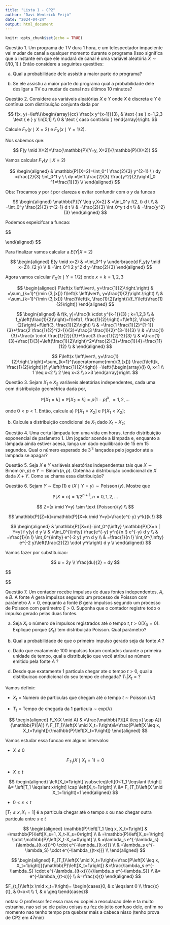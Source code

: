 ```yaml
---
title: "Lista 1 - CP2"
author: "Davi Wentrick Feijó"
date: "2024-04-24"
output: html_document
---
```


```r
knitr::opts_chunk$set(echo = TRUE)
```

Questão 1. Um programa de TV dura 1 hora, e um telespectador impaciente vai mudar de canal a qualquer momento durante o programa (Isso significa que o instante em que ele mudará de canal é uma variável aleatória $X \sim U[0,1]$.) Então considere a seguintes questões:

a) Qual a probabilidade dele assistir a maior parte do programa?

b) Se ele assistiu a maior parte do programa qual a probabilidade dele desligar a TV ou mudar de canal nos últimos 10 minutos?

Questão 2. Considere as variáveis aleatórias $X$ e $Y$ onde $X$ é discreta e $Y$ é contínua com distribuição conjunta dada por

$$
f(x, y)=\left\{\begin{array}{cc}
\frac{x y^{x-1}}{3}, & \text { se } x=1,2,3 \text { e } y \in[0,1] \\
0 & \text { caso contrário }
\end{array}\right.
$$




Calcule $F_{Y}(y \mid X=2)$ e $F_{X}(x \mid Y=1 / 2)$.

Nos sabemos que:

$$
F(y \mid X=2)=\frac{\mathbb{P}[Y=y, X=2]}{\mathbb{P}(X=2)}
$$


Vamos calcular $F_{Y}(y \mid X=2)$ 

$$
\begin{aligned}
& \mathbb{P}[X=2]=\int_0^1 \frac{2}{3} y^{2-1} \ \ dy =\frac{2}{3} \int_0^1 y \ \ dy =\left.\frac{2}{3} \frac{y^2}{2}\right|_0 ^1=\frac{1}{3} \\
\end{aligned}
$$

Obs: Trocamos $y$ por $t$ por clareza e evitar confundir com o $y$ da funcao

$$
\begin{aligned}
\mathbb{P}[Y \leq y,X=2] & =\int_0^y f(2, t) d t \\
& =\int_0^y \frac{2}{3} t^{2-1} d t \\
& =\frac{2}{3} \int_0^y t d t \\
& =\frac{y^2}{3}
\end{aligned}
$$

Podemos espeicifcar a funcao:

$$
\begin{aligned}

F(y \mid X=2) & =\frac{\mathbb{P}[y=y, x=2]}{\mathbb{P}(x=2)}\ 
= \begin{cases}0 & y \leqslant 0 \\
\frac{y^2}{3}/ \frac{1}{3} & 0<y \leqslant 1 \\
1 & y>1\end{cases}

= \begin{cases}0 & y \leqslant 0 \\
y^2 & 0<y \leqslant 1 \\
1 & y>1\end{cases}

\end{aligned}
$$

Para finalizar vamos calcular a $E(Y|X=2)$

$$
\begin{aligned}
E(y \mid x=2) & =\int_0^1 y \underbrace{d F_y(y \mid x=2)}_{2 y} \\
& =\int_0^1 2 y^2 d y=\frac{2}{3}
\end{aligned}
$$

Agora vamos calcular $F_{X}(x \mid Y=1 / 2)$ onde $x = k = 1,2,3$


$$
\begin{aligned}
F\left(x \left\lvert\, y=\frac{1}{2}\right.\right) & =\sum_{k=1}^{\min (3,[x])} f\left(k \left\lvert\, y=\frac{1}{2}\right.\right) \\
& =\sum_{k=1}^{\min (3,[x])} \frac{f\left(k, \frac{1}{2}\right)}{f_Y\left(\frac{1}{2}\right)}
\end{aligned}
$$


$$
\begin{aligned}
& f(k, y)=\frac{k \cdot y^{k-1}}{3} ; k=1,2,3 \\
& f_y\left(\frac{1}{2}\right)=f\left(1, \frac{1}{2}\right)+f\left(2, \frac{1}{2}\right)+f\left(3, \frac{1}{2}\right) \\
& =\frac{1 \frac{1}{2}^{1-1}}{3}+\frac{2 \frac{1}{2}^{2-1}}{3}+\frac{3 \frac{1}{2}^{3-1}}{3} \\
& =\frac{1}{3}+\frac{x \cdot \frac{1}{2}}{3}+\frac{3 \frac{1}{2}^2}{3} \\
& =\frac{1}{3}+\frac{1}{3}+\left(\frac{1}{2}\right)^2=\frac{2}{3}+\frac{1}{4}=\frac{11}{12} \\
& 
\end{aligned}
$$

$$
F\left(x \left\lvert\, y=\frac{1}{2}\right.\right)=\sum_{k=1}^{\operatorname{mm}(3,[x])} \frac{f\left(k, \frac{1}{2}\right)}{f_y\left(\frac{1}{2}\right)} =\left\{\begin{array}{l}
0, x<1 \\
1 \leq x<2 \\
2 \leq x<3 \\
x>3
\end{array}\right. 
$$



Questão 3. Sejam $X_{1}$ e $X_{2}$ variáveis aleatórias independentes, cada uma com distribuição geométrica dada por,

$$
\mathbb{P}\left[X_{1}=k\right]=\mathbb{P}\left[X_{2}=k\right]=p(1-p)^{k},=1,2, \ldots
$$

onde $0<p<1$. Então, calcule
a) $\mathbb{P}\left[X_{1}=X_{2}\right]$ e $\mathbb{P}\left[X_{1}<X_{2}\right]$;

b) Calcule a distribuição condicional de $X_{1}$ dado $X_{1}+X_{2}$;

Questão 4. Uma certa lâmpada tem uma vida em horas, tendo distribuição exponencial de parâmetro 1. Um jogador acende a lâmpada e, enquanto a lâmpada ainda estiver acesa, lança um dado equilibrado de 15 em 15 segundos. Qual o número esperado de $3^{\prime s}$ lançados pelo jogador até a lampada se apagar?

Questão 5. Seja $X$ e $Y$ variáveis aleatórias independentes tais que $X \sim \operatorname{Binom}(m, p)$ e $Y \sim \operatorname{Binom}(n, p)$. Obtenha a distribuição condicional de $X$ dada $X+Y$. Como se chama essa distribuição?

Questão 6. Sejam $Y \sim \operatorname{Exp}(1)$ e $(X \mid Y=y) \sim \operatorname{Poisson}(y)$. Mostre que

$$
\mathbb{P}[X=n]=1 / 2^{n+1}, n=0,1,2, \ldots
$$

$$
Z=(x \mid Y=y) \sim \text {Poisson}(y) \\
$$

$$
\mathbb{P}[Z=k]=\mathbb{P}[X=k \mid Y=y]=\frac{e^{-y} y^k}{k !}
$$

$$
\begin{aligned}
& \mathbb{P}[X=n]=\int_0^{\infty} \mathbb{P}[X=n | Y=y] f y(y) d y \\
& =\int_0^{\infty} \frac{e^{-y} y^n}{n !} e^{-y} d y \\
& =\frac{1}{n !} \int_0^{\infty} e^{-2 y} y^n d y \\
& =\frac{1}{n !} \int_0^{\infty} e^{-2 y}\left(\frac{2}{2} \cdot y^n\right) d y \\
\end{aligned}
$$

Vamos fazer por substituicao:

$$
u = 2y \\ \frac{du}{2} = dy
$$


$$
\begin{aligned}
& =\frac{1}{2^n n !} \int_0^{\infty} e^{-2 y}(2 y)^n \frac{d u}{2} \\
& =\frac{1}{2^n n !} \cdot \frac{1}{2} \underbrace{\int_0^{\infty} e^{-u} u^n d u}_{=\Gamma(n+1) = n!} \\
& =\frac{1}{2^{n+1}} \cdot \frac{n !}{n !}=\frac{1}{2^{n+1}} \\

\end{aligned}
$$



Questão 7. Um contador recebe impulsos de duas fontes independentes, $A$, e $B$. A fonte $A$ gera impulsos segundo um processo de Poisson com parâmetro $\lambda>0$, enquanto a fonte $B$ gera impulsos segundo um processo de Poisson com parâmetro $\xi>0$. Suponha que o contador registre todo o impulso gerado pelas duas fontes.

a) Seja $X_{t}$ o número de impulsos registrados até o tempo $t, t>0\left(X_{0}=0\right)$. Explique porque $\left\{X_{t}\right\}$ tem distribuição Poisson. Qual parâmetro?

b) Qual a probabilidade de que o primeiro impulso gerado seja da fonte $A$ ?

c) Dado que exatamente 100 impulsos foram contados durante a primeira unidade de tempo, qual a distribuição que você atribui ao número emitido pela fonte $A$ ?



d) Desde que exatamente 1 particula chegar ate o tempo $t>0$, qual a distribuicao condicional do seu tempo de chegada? $T_1|X_t = ?$

Vamos definir:

* $X_t$ = Numero de particulas que chegam até o tempo $t$ $\sim$ Poisson $(\lambda t)$

* $T_1$ = Tempo de chegada da 1 particula $\sim$ exp$(\lambda)$


$$
\begin{aligned}
F_X(X \mid A) & =\frac{\mathbb{P}[[X \leq x] \cap A]}{\mathbb{P}[A]} \\ 
F_{T_1}\left(X \mid X_t=1\right)&=\frac{P\left[X \leq x, X_t=1\right]}{\mathbb{P}\left[X_t=1\right]}
\end{aligned}
$$

Vamos estudar essa funcao em alguns intervalos:

* $X \leq 0$

$$
F_{T_1}\left(X \mid X_t=1\right) = 0
$$

* $X \geq t$

$$
\begin{aligned} \left[X_t=1\right] \subseteq\left[0<T_1 \leqslant t\right] &= \left[T_1 \leqslant x\right] \cap \left[X_t=1\right] \\ 
 &= F_{T_1}\left(X \mid X_t=1\right)=1
\end{aligned}
$$

* $0<x<t$

$\left[T_1 \leqslant x, X_t=1\right]$ é a particula chegar até o tempo $x$ ou nao chegar outra particula entre $x$ e $t$

$$
\begin{aligned}
\mathbb{P}\left[T_1 \leq x, X_t=1\right] & =\mathbb{P}\left[X_s=1, X_t-X_s=0\right] \\
& =\mathbb{P}\left[X_s=1\right] \cdot \mathbb{P}\left[X_t-X_s=0\right] \\
& =\lambda_s e^{-\lambda_s}(\lambda_{(t-x)})^0 \cdot e^{-\lambda_{(t-x)}} \\ 
& =\lambda_s e^{-\lambda_S} \cdot e^{-\lambda_{(t-x)}} \\
\end{aligned}
$$

$$
\begin{aligned}
F_{T_1}\left(X \mid X_t=1\right)=\frac{P\left[X \leq x, X_t=1\right]}{\mathbb{P}\left[X_t=1\right]} &=\frac{\lambda_s e^{-\lambda_S} \cdot e^{-\lambda_{(t-x)}}}{\lambda_s e^{-\lambda_S}} \\
&= e^{-\lambda_{(t-x)}} \\
&=\frac{x}{t}
\end{aligned}
$$

$F_{t_1}\left(x \mid x_t=1\right)= \begin{cases}0, & x \leqslant 0 \\ \frac{x}{t}, & 0<x<t \\ 1, & x \geq t\end{cases}$


notas: O professor fez essa mas eu copiei a reosulacao dele e ta muito estranha, nao sei se ele pulou coisas ou fez do jeito confuso dele, enfim no momento nao tenho tempo pra quebrar mais a cabeca nisso (tenho prova de CP2 em 47min)





